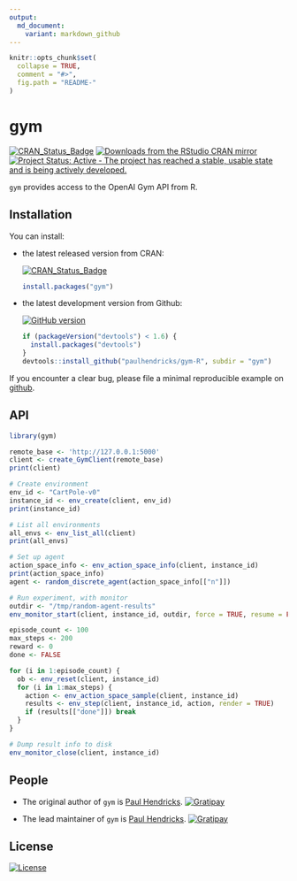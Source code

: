 ```yaml
---
output:
  md_document:
    variant: markdown_github
---
```


<!-- README.md is generated from README.Rmd. Please edit that file -->

```r
knitr::opts_chunk$set(
  collapse = TRUE,
  comment = "#>",
  fig.path = "README-"
)
```

# gym

[![CRAN_Status_Badge](http://www.r-pkg.org/badges/version/gym)](http://cran.r-project.org/package=gym)
[![Downloads from the RStudio CRAN mirror](http://cranlogs.r-pkg.org/badges/gym)](http://cran.rstudio.com/package=gym)
[![Project Status: Active - The project has reached a stable, usable state and is being actively developed.](http://www.repostatus.org/badges/0.1.0/active.svg)](http://www.repostatus.org/#active)

`gym` provides access to the OpenAI Gym API from R.

## Installation

You can install:

* the latest released version from CRAN: 

    [![CRAN_Status_Badge](http://www.r-pkg.org/badges/version/gym)](http://cran.r-project.org/package=gym)

    ```R
    install.packages("gym")
    ````

* the latest development version from Github: 

    [![GitHub version](https://badge.fury.io/gh/paulhendricks%2Fgym.svg)](http://badge.fury.io/gh/paulhendricks%2Fgym)

    ```R
    if (packageVersion("devtools") < 1.6) {
      install.packages("devtools")
    }
    devtools::install_github("paulhendricks/gym-R", subdir = "gym")
    ```

If you encounter a clear bug, please file a minimal reproducible example on [github](https://github.com/paulhendricks/gym/issues).

## API

```R
library(gym)

remote_base <- 'http://127.0.0.1:5000'
client <- create_GymClient(remote_base)
print(client)

# Create environment
env_id <- "CartPole-v0"
instance_id <- env_create(client, env_id)
print(instance_id)

# List all environments
all_envs <- env_list_all(client)
print(all_envs)

# Set up agent
action_space_info <- env_action_space_info(client, instance_id)
print(action_space_info)
agent <- random_discrete_agent(action_space_info[["n"]])

# Run experiment, with monitor
outdir <- "/tmp/random-agent-results"
env_monitor_start(client, instance_id, outdir, force = TRUE, resume = FALSE)

episode_count <- 100
max_steps <- 200
reward <- 0
done <- FALSE

for (i in 1:episode_count) {
  ob <- env_reset(client, instance_id)
  for (i in 1:max_steps) {
    action <- env_action_space_sample(client, instance_id)
    results <- env_step(client, instance_id, action, render = TRUE)
    if (results[["done"]]) break
  }
}

# Dump result info to disk
env_monitor_close(client, instance_id)
```

## People

* The original author of `gym` is [Paul Hendricks](https://github.com/paulhendricks). [![Gratipay](https://img.shields.io/gratipay/JSFiddle.svg)](https://gratipay.com/~paulhendricks/)

* The lead maintainer of `gym` is [Paul Hendricks](https://github.com/paulhendricks).  [![Gratipay](https://img.shields.io/gratipay/JSFiddle.svg)](https://gratipay.com/~paulhendricks/)

## License

[![License](http://img.shields.io/:license-mit-blue.svg)](https://github.com/paulhendricks/gym/blob/master/LICENSE)
